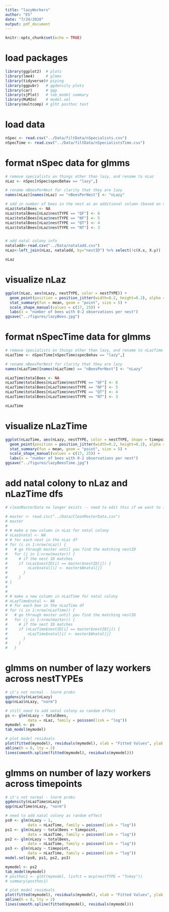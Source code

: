```yaml
---
title: "lazyWorkers"
author: "ES"
date: "7/24/2020"
output: pdf_document
---
```


```r
knitr::opts_chunk$set(echo = TRUE)
```

# load packages
```r
library(ggplot2)  # plots
library(lme4)     # glmms
library(tidyverse)# piping
library(ggpubr)   # ggdensity plots
library(car)      # qqp
library(sjPlot)   # tab_model summary
library(MuMIn)    # model.sel
library(multcomp) # glht posthoc test
```

# load data
```r
nSpec <- read.csv("../Data/filtData/nSpecialists.csv")
nSpecTime <- read.csv("../Data/filtData/nSpecialistsTime.csv")
```

# format nSpec data for glmms
```r
# remove specialists on things other than lazy, and rename to nLaz
nLaz <- nSpec[nSpec$specBehav == "lazy",]

# rename nBeesPerNest for clarity that they are lazy
names(nLaz)[names(nLaz) == "nBeesPerNest"] <- "nLazy"

# add in number of bees in the nest as an additional column (based on nestTYPE)
nLaz$totalBees <- NA
nLaz$totalBees[nLaz$nestTYPE == "QF"] <- 6
nLaz$totalBees[nLaz$nestTYPE == "NF"] <- 5
nLaz$totalBees[nLaz$nestTYPE == "QT"] <- 4
nLaz$totalBees[nLaz$nestTYPE == "NT"] <- 3


# add natal colony info 
nataladd<-read.csv("../Data/nataladd.csv")
nLaz<-left_join(nLaz, nataladd, by="nestID") %>% select(!c(X.x, X.y))

nLaz
```

# visualize nLaz
```r
ggplot(nLaz, aes(nLazy, nestTYPE, color = nestTYPE)) +
  geom_point(position = position_jitter(width=0.2, height=0.2), alpha = 0.6) +
  stat_summary(fun = mean, geom = "point", size = 5) +
  scale_shape_manual(values = c(17, 25)) +
  labs(x = "number of bees with 0-2 observations per nest")
ggsave("../figures/lazyBees.jpg")
```

# format nSpecTime data for glmms
```r
# remove specialists on things other than lazy, and rename to nLazTime
nLazTime <- nSpecTime[nSpecTime$specBehav == "lazy",]

# rename nBeesPerNest for clarity that they are lazy
names(nLazTime)[names(nLazTime) == "nBeesPerNest"] <- "nLazy"

nLazTime$totalBees <- NA
nLazTime$totalBees[nLazTime$nestTYPE == "QF"] <- 6
nLazTime$totalBees[nLazTime$nestTYPE == "NF"] <- 5
nLazTime$totalBees[nLazTime$nestTYPE == "QT"] <- 4
nLazTime$totalBees[nLazTime$nestTYPE == "NT"] <- 3

nLazTime
```

# visualize nLazTime
```r
ggplot(nLazTime, aes(nLazy, nestTYPE, color = nestTYPE, shape = timepoint)) +
  geom_point(position = position_jitter(width=0.2, height=0.2), alpha = 0.6) +
  stat_summary(fun = mean, geom = "point", size = 5) +
  scale_shape_manual(values = c(17, 25)) +
  labs(x = "number of bees with 0-2 observations per nest")
ggsave("../figures/lazyBeesTime.jpg")
```

# add natal colony to nLaz and nLazTime dfs
```r
# cleanMasterData no longer exists -- need to edit this if we want to include natal colony in analyses

# master <- read.csv("../Data/CleanMasterData.csv")
# master
# 
# # make a new column in nLaz for natal colony
# nLaz$natal <- NA
# # for each nest in the nLaz df
# for (i in 1:nrow(nLaz)) {
#   # go through master until you find the matching nestID
#   for (j in 1:nrow(master)) {
#     # if the nest ID matches
#     if (nLaz$nestID[i] == master$nestID[j]) {
#         nLaz$natal[i] <- master$Wnatal[j]
#       }
#     }
# }
# 
# 
# # make a new column in nLazTime for natal colony
# nLazTime$natal <- NA
# # for each bee in the nLazTime df
# for (i in 1:nrow(nLazTime)) {
#   # go through master until you find the matching nestID
#   for (j in 1:nrow(master)) {
#     # if the nest ID matches
#     if (nLazTime$nestID[i] == master$nestID[j]) {
#         nLazTime$natal[i] <- master$Wnatal[j]
#       }
#     }
#   }
```


# glmms on number of lazy workers across nestTYPEs
```r
# it's not normal - lnorm probs
ggdensity(nLaz$nLazy)
qqp(nLaz$nLazy, "norm")

# still need to add natal colony as random effect
ps <- glm(nLazy ~ totalBees, 
          data = nLaz, family = poisson(link = "log"))
mymodel <- ps
tab_model(mymodel)

# plot model residuals
plot(fitted(mymodel), residuals(mymodel), xlab = "Fitted Values", ylab = "Residuals")
abline(h = 0, lty = 2)
lines(smooth.spline(fitted(mymodel), residuals(mymodel)))
```

# glmms on number of lazy workers across timepoints
```r
# it's not normal - lnorm probs
ggdensity(nLazTime$nLazy)
qqp(nLazTime$nLazy, "norm")

# need to add natal colony as random effect
ps0 <- glm(nLazy ~ 1, 
          data = nLazTime, family = poisson(link = "log"))
ps1 <- glm(nLazy ~ totalBees + timepoint, 
          data = nLazTime, family = poisson(link = "log"))
ps2 <- glm(nLazy ~ totalBees, 
          data = nLazTime, family = poisson(link = "log"))
ps3 <- glm(nLazy ~ timepoint, 
          data = nLazTime, family = poisson(link = "log"))
model.sel(ps0, ps1, ps2, ps3)

mymodel <- ps2
tab_model(mymodel)
# posthoc1 <- glht(mymodel, linfct = mcp(nestTYPE = "Tukey"))
# summary(posthoc1)

# plot model residuals
plot(fitted(mymodel), residuals(mymodel), xlab = "Fitted Values", ylab = "Residuals")
abline(h = 0, lty = 2)
lines(smooth.spline(fitted(mymodel), residuals(mymodel)))
```